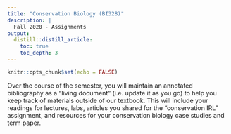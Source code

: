 ```yaml
---
title: "Conservation Biology (BI328)"
description: | 
  Fall 2020 - Assignments
output:
  distill::distill_article:
    toc: true
    toc_depth: 3
---
```


```r

knitr::opts_chunk$set(echo = FALSE)

```

Over the course of the semester, you will maintain an annotated bibliography as a “living document” (i.e. update it as you go) to help you keep track of materials outside of our textbook. This will include your readings for lectures, labs, articles you shared for the “conservation IRL” assignment, and resources for your conservation biology case studies and term paper.